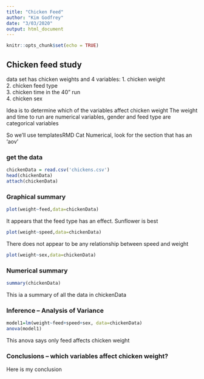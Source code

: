 ```yaml
---
title: "Chicken Feed"
author: "Kim Godfrey"
date: "3/03/2020"
output: html_document
---
```


```r
knitr::opts_chunk$set(echo = TRUE)

```

##  Chicken feed study  

data set has chicken weights and 4 variables:
  1.  chicken weight  
  2.  chicken feed type  
  3.  chicken time in the 40" run  
  4.  chicken sex   

Idea is to determine which of the variables affect chicken weight 
The weight and time to run are numerical variables, gender and feed type are categorical variables

So we'll use templatesRMD Cat Numerical, look for the section that has an 'aov'

<!-- This question is like a bunch of t-tests, but instead of doing the t-test a bunch of times we use ANOVA to do all the comparisons at once!  !-->

### get the data


```r
chickenData = read.csv('chickens.csv')
head(chickenData)
attach(chickenData)
```

### Graphical summary

```r
plot(weight~feed,data=chickenData)
```

It appears that the feed type has an effect. Sunflower is best  
<!-- plot chicken weight against each of the three explanatory variables.  Weight against a categorial varable is a boxplot, weight against a numerical variable is a scatter plot !-->

```r
plot(weight~speed,data=chickenData)
```

There does not appear to be any relationship between speed and weight  

```r
plot(weight~sex,data=chickenData)
```
  

### Numerical summary

```r
summary(chickenData)
```

This ia a summary of all the data in chickenData  

### Inference -- Analysis of Variance

```r
model1=lm(weight~feed+speed+sex, data=chickenData)
anova(model1)
```

This anova says only feed affects chicken weight  

###  Conclusions  -- which variables affect chicken weight?

Here is my conclusion


